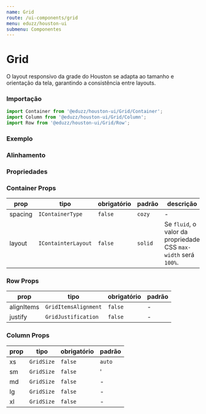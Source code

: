 ```yaml
---
name: Grid
route: /ui-components/grid
menu: eduzz/houston-ui
submenu: Componentes
---
```




# Grid

O layout responsivo da grade do Houston se adapta ao tamanho e orientação da tela, garantindo a consistência entre layouts.

### Importação

```js
import Container from '@eduzz/houston-ui/Grid/Container';
import Column from '@eduzz/houston-ui/Grid/Column';
import Row from '@eduzz/houston-ui/Grid/Row';
```

### Exemplo

<Playground>
  <Container>
    <Row>
      <Column xs={12} sm={4}>
        <div style={{ width: '100%', height: 150, background: '#eee', borderRadius: 4 }} />
      </Column>
      <Column xs={12} sm={4}>
        <div style={{ width: '100%', height: 150, background: '#eee', borderRadius: 4 }} />
      </Column>
      <Column xs={12} sm={4}>
        <div style={{ width: '100%', height: 150, background: '#eee', borderRadius: 4 }} />
      </Column>
    </Row>
  </Container>
</Playground>

### Alinhamento

<Playground>
  <Container>
    <Row alignItems='flex-end'>
      <Column xs={12} sm={4}>
        <div style={{ width: '100%', height: 150, background: '#eee', borderRadius: 4 }} />
      </Column>
      <Column xs={12} sm={4}>
        <div style={{ width: '100%', height: 120, background: '#eee', borderRadius: 4 }} />
      </Column>
      <Column xs={12} sm={4}>
        <div style={{ width: '100%', height: 90, background: '#eee', borderRadius: 4 }} />
      </Column>
    </Row>
  </Container>
</Playground>

### Propriedades

### Container Props

| prop    | tipo                | obrigatório | padrão  | descrição                                                       |
| ------- | ------------------- | ----------- | ------- | --------------------------------------------------------------- |
| spacing | `IContainerType`    | `false`     | `cozy`  | -                                                               |
| layout  | `IContainterLayout` | `false`     | `solid` | Se `fluid`, o valor da propriedade CSS `max-width` será `100%`. |

### Row Props

| prop       | tipo                 | obrigatório | padrão |
| ---------- | -------------------- | ----------- | ------ |
| alignItems | `GridItemsAlignment` | `false`     | -      |
| justify    | `GridJustification`  | `false`     | -      |

### Column Props

| prop | tipo       | obrigatório | padrão |
| ---- | ---------- | ----------- | ------ |
| xs   | `GridSize` | `false`     | `auto` |
| sm   | `GridSize` | `false`     | '      |
| md   | `GridSize` | `false`     | -      |
| lg   | `GridSize` | `false`     | -      |
| xl   | `GridSize` | `false`     | -      |
